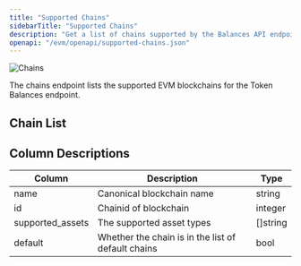 ```yaml
---
title: "Supported Chains"
sidebarTitle: "Supported Chains"
description: "Get a list of chains supported by the Balances API endpoint."
openapi: "/evm/openapi/supported-chains.json"
---
```


<Frame>
  <img
    src="/images/evm/Chains.svg"
    alt="Chains"
    title="Chains"
    className="mx-auto"
    style={{ width:"100%" }}
  />
</Frame>

The chains endpoint lists the supported EVM blockchains for the Token Balances endpoint.

## Chain List


<Chains url="https://api.sim.dune.com/api/echo/v1/balances/evm/chains" />

## Column Descriptions

| Column           | Description                                        | Type     |
| ---------------- | -------------------------------------------------- | -------- |
| name             | Canonical blockchain name                          | string   |
| id               | Chainid of blockchain                              | integer  |
| supported_assets | The supported asset types                          | []string |
| default          | Whether the chain is in the list of default chains | bool     |
